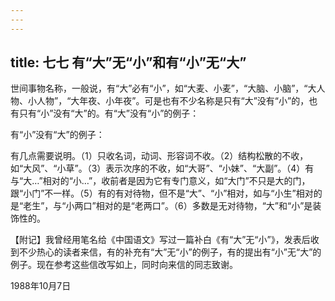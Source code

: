 ```yaml
---
---
---
```

title: 七七 有“大”无“小”和有“小”无“大”
---






世间事物名称，一般说，有“大”必有“小”，如“大麦、小麦”，“大脑、小脑”，“大人物、小人物”，“大年夜、小年夜”。可是也有不少名称是只有“大”没有“小”的，也有只有“小”没有“大”的。有“大”没有“小”的例子：



有“小”没有“大”的例子：



有几点需要说明。（1）只收名词，动词、形容词不收。（2）结构松散的不收，如“大风”、“小草”。（3）表示次序的不收，如“大哥”、“小妹”、“大副”。（4）有与“大…”相对的“小…”，收前者是因为它有专门意义，如“大门”不只是大的门，跟“小门”不一样。（5）有的有对待物，但不是“大”、“小”相对，如与“小生”相对的是“老生”，与“小两口”相对的是“老两口”。（6）多数是无对待物，“大”和“小”是装饰性的。

【附记】我曾经用笔名给《中国语文》写过一篇补白《有“大”无“小”》，发表后收到不少热心的读者来信，有的补充有“大”无“小”的例子，有的提出有“小”无“大”的例子。现在参考这些信改写如上，同时向来信的同志致谢。

1988年10月7日